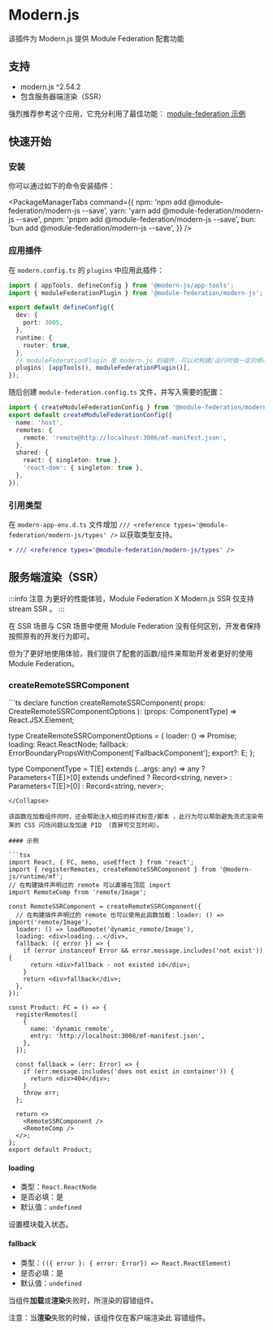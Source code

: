 # Modern.js

该插件为 Modern.js 提供 Module Federation 配套功能

## 支持

- modern.js ^2.54.2
- 包含服务器端渲染（SSR）

强烈推荐参考这个应用，它充分利用了最佳功能：
[module-federation 示例](https://github.com/module-federation/core/tree/feat/modernjs-ssr/apps/modernjs-ssr)

## 快速开始

### 安装

你可以通过如下的命令安装插件：


<PackageManagerTabs
  command={{
    npm: 'npm add @module-federation/modern-js --save',
    yarn: 'yarn add @module-federation/modern-js --save',
    pnpm: 'pnpm add @module-federation/modern-js --save',
    bun: 'bun add @module-federation/modern-js --save',
  }}
/>

### 应用插件

在 `modern.config.ts` 的 `plugins` 中应用此插件：

```ts title="modern.config.ts"
import { appTools, defineConfig } from '@modern-js/app-tools';
import { moduleFederationPlugin } from '@module-federation/modern-js';

export default defineConfig({
  dev: {
    port: 3005,
  },
  runtime: {
    router: true,
  },
  // moduleFederationPlugin 是 modern.js 的插件，可以对构建/运行时做一定的修改
  plugins: [appTools(), moduleFederationPlugin()],
});
```

随后创建 `module-federation.config.ts` 文件，并写入需要的配置：

```ts title="module-federation.config.ts"
import { createModuleFederationConfig } from '@module-federation/modern-js';
export default createModuleFederationConfig({
  name: 'host',
  remotes: {
    remote: 'remote@http://localhost:3006/mf-manifest.json',
  },
  shared: {
    react: { singleton: true },
    'react-dom': { singleton: true },
  },
});
```

### 引用类型

在 `modern-app-env.d.ts` 文件增加 `/// <reference types='@module-federation/modern-js/types' />` 以获取类型支持。

```diff title='modern-app-env.d.ts'
+ /// <reference types='@module-federation/modern-js/types' />
```

## 服务端渲染（SSR）

:::info 注意
为更好的性能体验，Module Federation X Modern.js SSR 仅支持 stream SSR 。
:::

在 SSR 场景与 CSR 场景中使用 Module Federation 没有任何区别，开发者保持按照原有的开发行为即可。

但为了更好地使用体验，我们提供了配套的函数/组件来帮助开发者更好的使用 Module Federation。

### createRemoteSSRComponent


<Collapse>
```ts
declare function createRemoteSSRComponent(
  props: CreateRemoteSSRComponentOptions
): (props: ComponentType) => React.JSX.Element;

type CreateRemoteSSRComponentOptions = {
  loader: () => Promise<T>;
  loading: React.ReactNode;
  fallback: ErrorBoundaryPropsWithComponent['FallbackComponent'];
  export?: E;
};

type ComponentType = T[E] extends (...args: any) => any
  ? Parameters<T[E]>[0] extends undefined
    ? Record<string, never>
    : Parameters<T[E]>[0]
  : Record<string, never>;
```
</Collapse>

该函数在加载组件同时，还会帮助注入相应的样式标签/脚本 ，此行为可以帮助避免流式渲染带来的 CSS 闪烁问题以及加速 PID （首屏可交互时间）。

#### 示例

```tsx
import React, { FC, memo, useEffect } from 'react';
import { registerRemotes, createRemoteSSRComponent } from '@modern-js/runtime/mf';
// 在构建插件声明过的 remote 可以直接在顶层 import
import RemoteComp from 'remote/Image';

const RemoteSSRComponent = createRemoteSSRComponent({
  // 在构建插件声明过的 remote 也可以使用此函数加载：loader: () => import('remote/Image'),
  loader: () => loadRemote('dynamic_remote/Image'),
  loading: <div>loading...</div>,
  fallback: ({ error }) => {
    if (error instanceof Error && error.message.includes('not exist')) {
      return <div>fallback - not existed id</div>;
    }
    return <div>fallback</div>;
  },
});

const Product: FC = () => {
  registerRemotes([
    {
      name: 'dynamic_remote',
      entry: 'http://localhost:3008/mf-manifest.json',
    },
  ]);

  const fallback = (err: Error) => {
    if (err.message.includes('does not exist in container')) {
      return <div>404</div>;
    }
    throw err;
  };

  return <>
    <RemoteSSRComponent />
    <RemoteComp />
  </>;
};
export default Product;
```

#### loading

- 类型：`React.ReactNode`
- 是否必填：是
- 默认值：`undefined`

设置模块载入状态。

#### fallback

- 类型：`(({ error }: { error: Error}) => React.ReactElement)`
- 是否必填：是
- 默认值：`undefined`

当组件**加载**或**渲染**失败时，所渲染的容错组件。

注意：当**渲染**失败的时候，该组件仅在客户端渲染此 容错组件。
